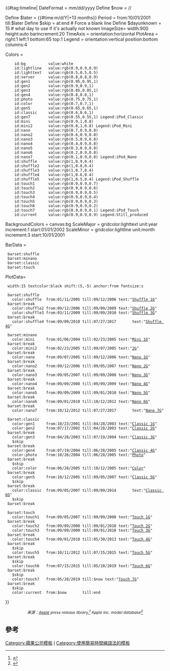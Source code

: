 {{#tag:timeline| 
DateFormat = mm/dd/yyyy
Define $now = {{CURRENTMONTH}}/{{CURRENTDAY2}}/{{CURRENTYEAR}}

Define $later = {{#time:m/d/Y|+13 months}}
Period = from:10/01/2001 till:$later
Define $skip = at:end # Force a blank line
Define $dayunknown = 15 # what day to use if it's actually not known
ImageSize= width:900 height:auto barincrement:20
TimeAxis = orientation:horizontal
PlotArea = right:1 left:1 bottom:65 top:1
Legend = orientation:vertical position:bottom columns:4

Colors =
     id:bg          value:white
     id:lightline   value:rgb(0.9,0.9,0.9)
     id:lighttext   value:rgb(0.5,0.5,0.5)
     id:server      value:rgb(0.8,0.8,0.9)
     id:gen1        value:rgb(0.95,0.95,1)
     id:gen2        value:rgb(0.9,0.9,1)
     id:gen3        value:rgb(0.85,0.85,1)
     id:gen4        value:rgb(0.8,0.8,1)
     id:photo       value:rgb(0.75,0.75,1)
     id:color       value:rgb(0.7,0.7,1)
     id:gen5        value:rgb(0.65,0.65,1)
     id:classic     value:rgb(0.6,0.6,1)
     id:gen7        value:rgb(0.55,0.55,1) Legend:iPod_Classic
     id:mini        value:rgb(0.9,1,0.8)
     id:mini2       value:rgb(0.8,1,0.8) Legend:iPod_Mini
     id:nano        value:rgb(0.7,0.9,0.8)
     id:nano2       value:rgb(0.6,0.9,0.8)
     id:nano3       value:rgb(0.5,0.9,0.8)
     id:nano4       value:rgb(0.4,0.9,0.8)
     id:nano5       value:rgb(0.3,0.9,0.8)
     id:nano6       value:rgb(0.2,0.9,0.8)
     id:nano7       value:rgb(0.1,0.9,0.8) Legend:iPod_Nano
     id:shuffle     value:rgb(1,0.9,0.4)
     id:shuffle2    value:rgb(1,0.8,0.4)
     id:shuffle3    value:rgb(1,0.7,0.4)
     id:shuffle4    value:rgb(1,0.6,0.4)
     id:shuffle5    value:rgb(1,0.5,0.4) Legend:iPod_Shuffle
     id:touch1      value:rgb(0.9,0.9,0.7)
     id:touch2      value:rgb(0.9,0.9,0.6)
     id:touch3      value:rgb(0.9,0.9,0.5)  
     id:touch4      value:rgb(0.9,0.9,0.4)
     id:touch5      value:rgb(0.9,0.9,0.3)
     id:touch6      value:rgb(0.9,0.9,0.2)
     id:touch7      value:rgb(0.9,0.9,0.1) Legend:iPod_Touch
     id:current     value:rgb(0.9,0.9,0.9) Legend:Still_produced

BackgroundColors = canvas:bg
ScaleMajor = gridcolor:lighttext unit:year increment:1 start:01/01/2002
ScaleMinor = gridcolor:lightline unit:month increment:3 start:10/01/2001

BarData = 
  barset:shuffle
  barset:minano
  barset:classic
  barset:touch

PlotData=
  width:15 textcolor:black shift:(5,-5) anchor:from fontsize:s

  barset:shuffle
    color:shuffle  from:01/11/2005 till:09/12/2006 text:"[[IPod shuffle|Shuffle 1G]]"
  barset:break
    color:shuffle2 from:09/12/2006 till:09/09/2009 text:"[[IPod shuffle|Shuffle 2G]]"
    color:shuffle3 from:03/11/2009 till:09/09/2010 text:"[[IPod shuffle|Shuffle 3G]]"
  barset:break
    color:shuffle4 from:09/09/2010 till:07/27/2017       text:"[[IPod shuffle|Shuffle 4G]]"

  barset:minano
    color:mini     from:01/06/2004 till:02/23/2005 text:"[[IPod mini|Mini 1G]]"
  barset:break
    color:mini2    from:02/23/2005 till:09/07/2005 text:"[[IPod mini|2G]]"
  barset:break
    color:nano     from:09/07/2005 till:09/12/2006 text:"[[IPod nano|Nano 1G]]"
  barset:break
    color:nano2    from:09/12/2006 till:09/05/2007 text:"[[IPod nano|Nano 2G]]"
  barset:break
    color:nano3    from:09/05/2007 till:09/09/2008 text:"[[IPod nano|Nano 3G]]"
  barset:break
    color:nano4    from:09/09/2008 till:09/09/2009 text:"[[IPod nano|Nano 4G]]"
  barset:break
    color:nano5    from:09/09/2009 till:09/01/2010 text:"[[IPod nano|Nano 5G]]"
  barset:break
    color:nano6    from:09/01/2010 till:10/12/2012 text:"[[IPod nano|Nano 6G]]"
  barset:break
    color:nano7    from:10/12/2012 till:07/27/2017       text:"[[IPod nano|Nano 7G]]"

  barset:classic
    color:gen1     from:10/23/2001 till:04/28/2003 text:"[[iPod Classic|Classic 1G]]"
    color:gen2     from:07/17/2002 till:04/28/2003 text:"[[iPod Classic|Classic 2G]]"
  barset:break
    color:gen3     from:04/28/2003 till:07/19/2004 text:"[[iPod Classic|Classic 3G]]"
    $skip
  barset:break
    color:gen4     from:07/19/2004 till:06/28/2005 text:"[[iPod Classic|Classic 4G]]"
    color:photo    from:10/26/2004 till:06/28/2005 text:"[[IPod classic|Photo]]"
  barset:break
    $skip
    color:color    from:06/28/2005 till:10/12/2005 text:"[[iPod Classic|Color]]"
  barset:break
    color:gen5     from:10/12/2005 till:09/05/2007 text:"[[iPod Classic|Classic 5G]]"
    $skip
  barset:break
    color:classic  from:09/05/2007 till:09/09/2014       text:"[[iPod Classic|Classic 6G]]"
    $skip
  barset:break


  barset:touch
    color:touch1   from:09/05/2007 till:09/09/2008 text:"[[IPod touch|Touch 1G]]"
  barset:break
    color:touch2   from:09/09/2008 till:09/01/2010 text:"[[IPod touch|Touch 2G]]"
    color:touch3   from:09/09/2009 till:09/01/2010 text:"[[IPod touch|Touch 3G]]"
  barset:break
    color:touch4   from:09/01/2010 till:05/30/2013 text:"[[IPod touch|Touch 4G]]"
  barset:break
    $skip
    color:touch5   from:10/11/2012 till:07/15/2015 text:"[[IPod touch (第五代)|Touch 5G]]"
  barset:break
    $skip
    color:touch6   from:07/15/2015 till:05/28/2019 text:"[[IPod touch (第六代)|Touch 6G]]"
  barset:break
    $skip
    color:touch7   from:05/28/2019 till:$now text:"[[IPod touch (第七代)|Touch 7G]]"
  barset:break
    $skip
    color:current  from:$now       till:end


}}
<div style="text-align:center;font-size:88%;font-style:italic">
来源：[[蘋果公司|Apple]] press release library,<ref name="ApplePRlib">{{Cite web|title=Newsroom|url=https://www.apple.com/newsroom/|accessdate=2021-04-06|work=Apple Newsroom|language=en-US}}</ref> {{tsl|en|Mactracker||Mactracker}} Apple Inc. model database<ref name="MactrackerINTEMPLATE">{{Cite web|title=Mactracker|url=http://mactracker.ca/|accessdate=2021-04-06|work={{tsl|en|Mactracker||Mactracker}}}}</ref></div><noinclude>

==參考==
{{reflist}}
[[Category:蘋果公司模板]]
[[Category:電腦軟體時間線模板|I]]
[[Category:使用簡易時間線語法的模板]]
</noinclude>